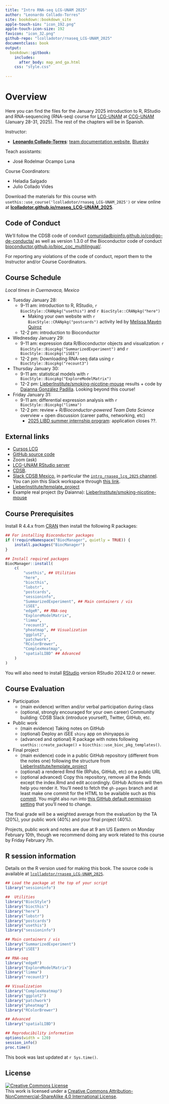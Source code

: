 ```yaml
---
title: "Intro RNA-seq LCG-UNAM 2025"
author: "Leonardo Collado-Torres"
site: bookdown::bookdown_site
apple-touch-sin: "icon_192.png"
apple-touch-icon-size: 192
favicon: "icon_32.png"
github-repo: "lcolladotor/rnaseq_LCG-UNAM_2025"
documentclass: book
output:
  bookdown::gitbook:
    includes:
      after_body: map_and_ga.html
    css: "style.css"
    
---
```


# Overview {-}

Here you can find the files for the January 2025 introduction to R, RStudio and RNA-sequencing (RNA-seq) course for [LCG-UNAM](https://lcg.unam.mx/) at [CCG-UNAM](https://ccg.unam.mx/) (January 28-31, 2025). The rest of the chapters will be in Spanish.

Instructor:

* [**Leonardo Collado-Torres**](http://lcolladotor.github.io/): [team documentation website](https://lcolladotor.github.io/bioc_team_ds/), [Bluesky](https://bsky.app/profile/lcolladotor.bsky.social)

Teach assistants:

* José Rodelmar Ocampo Luna

<!--
Guest presenters:

* [Melissa Mayén Quiroz](https://melii99.github.io/), [Twitter](http://twitter.com/meli_mq99)
* [Daianna González Padilla](https://daianna21.github.io/), [Twitter](https://twitter.com/daianna_glez)
-->

Course Coordinators:

* Heladia Salgado
* Julio Collado Vides

Download the materials for this course with `usethis::use_course('lcolladotor/rnaseq_LCG-UNAM_2025')` or view online at [**lcolladotor.github.io/rnaseq_LCG-UNAM_2025**](http://lcolladotor.github.io/rnaseq_LCG-UNAM_2025).

## Code of Conduct {-}

We'll follow the CDSB code of conduct [comunidadbioinfo.github.io/codigo-de-conducta/](https://comunidadbioinfo.github.io/codigo-de-conducta/) as well as version 1.3.0 of the Bioconductor code of conduct [bioconductor.github.io/bioc_coc_multilingual/](https://bioconductor.github.io/bioc_coc_multilingual/). 

For reporting any violations of the code of conduct, report them to the Instructor and/or Course Coordinators.

## Course Schedule {-}

_Local times in Cuernavaca, Mexico_

* Tuesday January 28:
  - 9-11 am: introduction to R, RStudio, `r BiocStyle::CRANpkg("usethis")` and `r BiocStyle::CRANpkg("here")`
    - Making your own website with `r BiocStyle::CRANpkg("postcards")` activity led by [Melissa Mayén Quiroz](https://melii99.github.io/)
  - 12-2 pm: introduction to Bioconductor
* Wednesday January 29:
  - 9-11 am: expression data R/Bioconductor objects and visualization: `r BiocStyle::Biocpkg("SummarizedExperiment")` and `r BiocStyle::Biocpkg("iSEE")`
  - 12-2 pm: Downloading RNA-seq data using `r BiocStyle::Biocpkg("recount3")`
* Thursday January 30:
  - 9-11 am: statistical models with `r BiocStyle::Biocpkg("ExploreModelMatrix")`
  - 12-2 pm: [LieberInstitute/smoking-nicotine-mouse](https://github.com/LieberInstitute/smoking-nicotine-mouse) results + code by [Daianna González Padilla](https://daianna21.github.io/). Looking beyond this course!
* Friday January 31:
  - 9-11 am: differential expression analysis with `r BiocStyle::Biocpkg("limma")`
  - 12-2 pm: review + _R/Bioconductor-powered Team Data Science_ overview + open discussion (career paths, networking, etc)
    - [2025 LIBD summer internship program](https://www.libd.org/summer-internship): application closes ??.
  
## External links {-}

* [Cursos LCG](https://cursos.lcg.unam.mx/course/view.php?id=235)
* [GitHub source code](https://github.com/lcolladotor/rnaseq_LCG-UNAM_2025)
* Zoom (ask)
* [LCG-UNAM RStudio server](http://132.248.220.108:8787/)
* [CDSB](https://comunidadbioinfo.github.io/). 
* [Slack CDSB Mexico](https://comunidadbioinfo.slack.com), in particular the [`intro_rnaseq_lcg_2025` channel](https://comunidadbioinfo.slack.com/archives/C089V30HHP0). You can join this Slack workspace through [this link](https://join.slack.com/t/comunidadbioinfo/shared_invite/zt-8lsvpm84-Fne1W0hadk6cpjgJS17Tnw).
* [LieberInstitute/template_project](https://github.com/LieberInstitute/template_project)
* Example real project (by Daianna): [LieberInstitute/smoking-nicotine-mouse](https://github.com/LieberInstitute/smoking-nicotine-mouse)
  

## Course Prerequisites {-}

Install R 4.4.x from [CRAN](https://cran.r-project.org/) then install the following R packages:

```r
## For installing Bioconductor packages
if (!requireNamespace("BiocManager", quietly = TRUE)) {
    install.packages("BiocManager")
}

## Install required packages
BiocManager::install(
    c(
        "usethis", ## Utilities
        "here",
        "biocthis",
        "lobstr",
        "postcards",
        "sessioninfo",
        "SummarizedExperiment", ## Main containers / vis
        "iSEE",
        "edgeR", ## RNA-seq
        "ExploreModelMatrix",
        "limma",
        "recount3",
        "pheatmap", ## Visualization
        "ggplot2",
        "patchwork",
        "RColorBrewer",
        "ComplexHeatmap",
        "spatialLIBD" ## Advanced
    )
)
```

You will also need to install [RStudio](https://rstudio.com/products/rstudio/download/#download) version RStudio 2024.12.0 or newer.

## Course Evaluation {-}

* Participation
  - (main evidence) written and/or verbal participation during class
  - (optional, strongly encouraged for your own career) Community building: CDSB Slack (introduce yourself), Twitter, GitHub, etc.
* Public work
  - (main evidence) Taking notes on GitHub
  - (optional) Deploy an iSEE `shiny` app on shinyapps.io
  - (advanced and optional) R package with notes following `usethis::create_package()` + `biocthis::use_bioc_pkg_templates()`.
* Final project
  - (main evidence) code in a public GitHub repository (different from the notes one) following the structure from [LieberInstitute/template_project](https://github.com/LieberInstitute/template_project)
  - (optional) a rendered Rmd file (RPubs, GitHub, etc) on a public URL
  - (optional advanced) Copy this repository, remove all the Rmds except the index.Rmd and edit accordingly. GitHub Actions will then help you render it. You'll need to fetch the `gh-pages` branch and at least make one commit for the HTML to be available such as this [commit](https://github.com/lcolladotor/rnaseq_LCG-UNAM_2021/commit/e15bd6c234dd0ca4233050a4a0a42184994fef3b). You might also run into [this GitHub default permission setting](https://github.com/ad-m/github-push-action/issues/96#issuecomment-1396347833) that you'll need to change.
  
The final grade will be a weighted average from the evaluation by the TA (20%), your public work (40%) and your final project (40%).

Projects, public work and notes are due at 9 am US Eastern on Monday February 10th, though we recommend doing any work related to this course by Friday February 7th.

## R session information {-}

Details on the R version used for making this book. The source code is available at [`lcolladotor/rnaseq_LCG-UNAM_2025`](https://github.com/lcolladotor/rnaseq_LCG-UNAM_2025).

```r
## Load the package at the top of your script
library("sessioninfo")

##  Utilities
library("BiocStyle")
library("biocthis")
library("here")
library("lobstr")
library("postcards")
library("usethis")
library("sessioninfo")

## Main containers / vis
library("SummarizedExperiment")
library("iSEE")

## RNA-seq
library("edgeR")
library("ExploreModelMatrix")
library("limma")
library("recount3")

## Visualization
library("ComplexHeatmap")
library("ggplot2")
library("patchwork")
library("pheatmap")
library("RColorBrewer")

## Advanced
library("spatialLIBD")
```

```r
## Reproducibility information
options(width = 120)
session_info()
proc.time()
```

This book was last updated at `r Sys.time()`.

## License  {-}

<a rel="license" href="http://creativecommons.org/licenses/by-nc-sa/4.0/"><img alt="Creative Commons License" style="border-width:0" src="https://i.creativecommons.org/l/by-nc-sa/4.0/88x31.png" /></a><br />This work is licensed under a <a rel="license" href="http://creativecommons.org/licenses/by-nc-sa/4.0/">Creative Commons Attribution-NonCommercial-ShareAlike 4.0 International License</a>.

